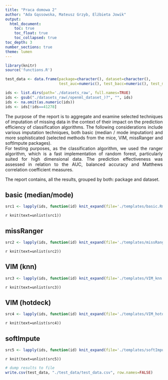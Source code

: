 ```yaml
---
title: "Praca domowa 2"
author: "Ada Gąssowska, Mateusz Grzyb, Elżbieta Jowik"
output: 
  html_document:
    toc: true
    toc_float: true
    toc_collapsed: true
toc_depth: 3
number_sections: true
theme: lumen
---
```


```r
library(knitr)
source('functions.R')

test_data <- data.frame(package=character(), dataset=character(),
                        test_auc=numeric(), test_bacc=numeric(), test_mcc=numeric(), stringsAsFactors=FALSE)

ids <- list.dirs(path='./datasets_raw', full.names=TRUE)
ids <- gsub("./datasets_raw(/openml_dataset_)?", "", ids)
ids <- na.omit(as.numeric(ids))
ids <- ids[!ids==41278]
```

<div style="text-align: justify">
The purpose of the report is to aggregate and examine selected techniques of imputation of missing data in the context of their impact on the prediction efficiency of classification algorithms. The following considerations include various imputation techniques, both basic (median / mode imputation) and more sophisticated (selected methods from the mice, VIM, missRanger and softImpute packages).   
For testing purposes, as the classification algorithm, we used the ranger algorithm, which is a fast implementation of random forest, particularly suited for high dimensional data. The prediction effectiveness was assessed in relation to the AUC, balanced accuracy and Matthews correlation coefficient measures.

The report contains, all the results, grouped by both: package and dataset.
</div>

## basic (median/mode)

```r
src1 <- lapply(ids, function(id) knit_expand(file='./templates/basic.Rmd'))
```

`r knit(text=unlist(src1))`

## missRanger

```r
src2 <- lapply(ids, function(id) knit_expand(file='./templates/missRanger.Rmd'))
```

`r knit(text=unlist(src2))` 

## VIM (knn)

```r
src3 <- lapply(ids, function(id) knit_expand(file='./templates/VIM_knn.Rmd'))
```

`r knit(text=unlist(src3))`

## VIM (hotdeck)

```r
src4 <- lapply(ids, function(id) knit_expand(file='./templates/VIM_hotdeck.Rmd'))
```

`r knit(text=unlist(src4))` 

## softImpute

```r
src5 <- lapply(ids, function(id) knit_expand(file='./templates/softImpute.Rmd'))
```

`r knit(text=unlist(src5))` 

```r
# dump results to file
write.csv(test_data, "./test_data/test_data.csv", row.names=FALSE)
```
  